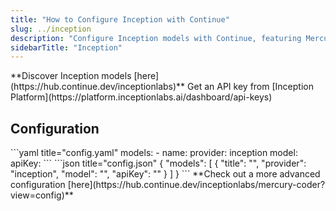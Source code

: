 ```yaml
---
title: "How to Configure Inception with Continue"
slug: ../inception
description: "Configure Inception models with Continue, featuring Mercury Coder Small for both chat and autocomplete functions, optimized for programming and code generation tasks"
sidebarTitle: "Inception"
---
```


<Tip>
  **Discover Inception models [here](https://hub.continue.dev/inceptionlabs)**
</Tip>

<Info>
  Get an API key from [Inception Platform](https://platform.inceptionlabs.ai/dashboard/api-keys)
</Info>

## Configuration

<Tabs>
  <Tab title="YAML">
  ```yaml title="config.yaml"
  models:
    - name: <MODEL_NAME>
      provider: inception
      model: <MODEL_ID>
      apiKey: <INCEPTION_API_KEY>
  ```
  </Tab>
  <Tab title="JSON (Deprecated)">
  ```json title="config.json"
  {
    "models": [
      {
        "title": "<MODEL_NAME>",
        "provider": "inception",
        "model": "<MODEL_ID>",
        "apiKey": "<INCEPTION_API_KEY>"
      }
    ]
  }
  ```
  </Tab>
</Tabs>

<Info>
  **Check out a more advanced configuration [here](https://hub.continue.dev/inceptionlabs/mercury-coder?view=config)**
</Info>
